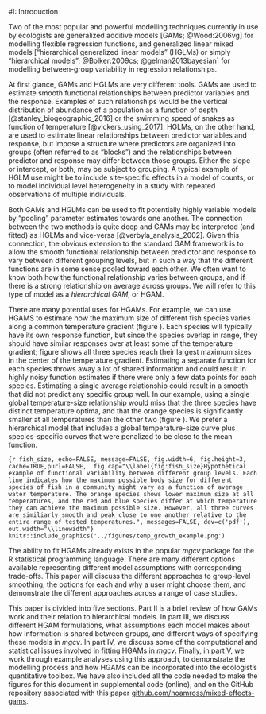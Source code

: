 
#I: Introduction

Two of the most popular and powerful modelling techniques currently in use by ecologists are generalized additive models [GAMs; @Wood:2006vg] for modelling flexible regression functions, and generalized linear mixed models ["hierarchical generalized linear models" (HGLMs) or simply "hierarchical models"; @Bolker:2009cs; @gelman2013bayesian] for modelling between-group variability in regression relationships.

At first glance, GAMs and HGLMs are very different tools. GAMs are used to estimate smooth functional relationships between predictor variables and the response. Examples of such relationships would be the vertical distribution of abundance of a population as a function of depth [@stanley_biogeographic_2016] or the swimming speed of snakes as function of temperature [@vickers_using_2017]. HGLMs, on the other hand, are used to estimate linear relationships between predictor variables and response, but impose a structure where predictors are organized into groups (often referred to as "blocks") and the relationships between predictor and response may differ between those groups. Either the slope or intercept, or both, may be subject to grouping. A typical example of HGLM use might be to include site-specific effects in a model of counts, or to model individual level heterogeneity in a study with repeated observations of multiple individuals.

Both GAMs and HGLMs can be used to fit potentially highly variable models by "pooling" parameter estimates towards one another. The connection between the two methods is quite deep and GAMs may be interpreted (and fitted) as HGLMs and vice-versa [@verbyla_analysis_2002]. Given this connection, the obvious extension to the standard GAM framework is to allow the smooth functional relationship between predictor and response to vary between different grouping levels, but in such a way that the different functions are in some sense pooled toward each other. We often want to know both how the functional relationship varies between groups, and if there is a strong relationship on average across groups. We will refer to this type of model as a *hierarchical GAM*, or HGAM.

There are many potential uses for HGAMs. For example, we can use HGAMS to estimate how the maximum size of different fish species varies along a common temperature gradient (figure  \ref{fig:fish_size}). Each species will typically have its own response function, but since the species overlap in range, they should have similar responses over at least some of the temperature gradient; figure \ref{fig:fish_size} shows all three species reach their largest maximum sizes in the center of the temperature gradient. Estimating a separate function for each species throws away a lot of shared information and could result in highly noisy function estimates if there were only a few data points for each species. Estimating a single average relationship could result in a smooth that did not predict any specific group well. In our example, using a single global temperature-size relationship would miss that the three species have distinct temperature optima, and that the orange species is significantly smaller at all temperatures than the other two (figure \ref{fig:fish_size}). We prefer a hierarchical model that includes a global temperature-size curve plus species-specific curves that were penalized to be close to the mean function.

```{r fish_size, echo=FALSE, message=FALSE, fig.width=6, fig.height=3, cache=TRUE,purl=FALSE,  fig.cap="\\label{fig:fish_size}Hypothetical example of functional variability between different group levels. Each line indicates how the maximum possible body size for different species of fish in a community might vary as a function of average water temperature. The orange species shows lower maximum size at all temperatures, and the red and blue species differ at which temperature they can achieve the maximum possible size. However, all three curves are similiarly smooth and peak close to one another relative to the entire range of tested temperatures.", messages=FALSE, dev=c('pdf'), out.width="\\linewidth"}
knitr::include_graphics('../figures/temp_growth_example.png')
```

The ability to fit HGAMs already exists in the popular *mgcv* package for the R statistical programming language. There are many different options available representing different model assumptions with corresponding trade-offs. This paper will discuss the different approaches to group-level smoothing, the options for each and why a user might choose them, and demonstrate the different approaches across a range of case studies.

This paper is divided into five sections. Part II is a brief review of how GAMs work and their relation to hierarchical models. In part III, we discuss different HGAM formulations, what assumptions each model makes about how information is shared between groups, and different ways of specifying these models in *mgcv*. In part IV, we discuss some of the computational and statistical issues involved in fitting HGAMs in *mgcv*.  Finally, in part V, we work through example analyses using this approach, to demonstrate the modelling process and how HGAMs can be incorporated into the ecologist's quantitative toolbox. We have also included all the code needed to make the figures for this document in supplemental code (online), and on the GitHub repository associated with this paper [github.com/noamross/mixed-effects-gams](http://www.github.com/noamross/mixed-effect-gams).


